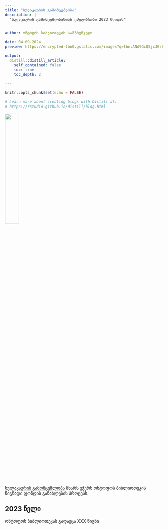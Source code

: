 ```yaml
---
title: "სულაკაურის გამომცემლობა"
description: | 
  "სულაკაურის გამომცემლობასთან ვმეგობრობთ 2023 წლიდან"

  
author: ონტოფოს ბიბლიოთეკის სამზრუნველო

date: 04-09-2024
preview: https://encrypted-tbn0.gstatic.com/images?q=tbn:ANd9GcQ5jxJGrLlzw6d5JJws-7DCT6DkjBtxNjQjm78jXOzdiA&s

output:
  distill::distill_article:
    self_contained: false
    toc: true
    toc_depth: 2
  
---
```



```r
knitr::opts_chunk$set(echo = FALSE)

# Learn more about creating blogs with Distill at:
# https://rstudio.github.io/distill/blog.html

```


![](https://encrypted-tbn0.gstatic.com/images?q=tbn:ANd9GcQ5jxJGrLlzw6d5JJws-7DCT6DkjBtxNjQjm78jXOzdiA&s){width=30%}


[სულაკაურის გამომცემლობა](sulakauri.ge) მხარს უჭერს ონტოფოს ბიბლიოთეკის წიგნადი ფონდის განახლების პროცესს.

## 2023 წელი

ონტოფოს ბიბლიოთეკას გადაეცა XXX წიგნი


